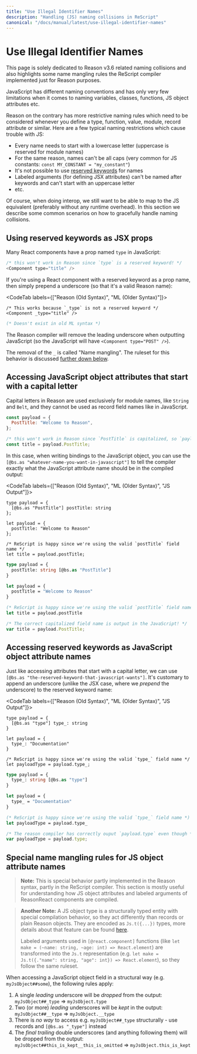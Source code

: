 ```yaml
---
title: "Use Illegal Identifier Names"
description: "Handling (JS) naming collisions in ReScript"
canonical: "/docs/manual/latest/use-illegal-identifier-names"
---
```


# Use Illegal Identifier Names

<Warn>

This page is solely dedicated to Reason v3.6 related naming collisions and also highlights some name mangling rules the ReScript compiler implemented just for Reason purposes.

</Warn>

JavaScript has different naming conventions and has only very few limitations when it comes to naming variables, classes, functions, JS object attributes etc.

Reason on the contrary has more restrictive naming rules which need to be considered whenever you define  a type, function, value, module, record attribute or similar. Here are a few typical naming restrictions which cause trouble with JS:
- Every name needs to start with a lowercase letter (uppercase is reserved for module names)
- For the same reason, names can't be all caps  (very common for JS constants: `const MY_CONSTANT = "my_constant"`)
- It's not possible to use [reserved keywords](/docs/manual/latest/reserved-keywords) for names
- Labeled arguments (for defining JSX attributes) can't be named after keywords and can't start with an uppercase letter
- etc.

Of course, when doing interop, we still want to be able to map to the JS equivalent (preferably without any runtime overhead). In this section we describe some common scenarios on how to gracefully handle naming collisions.

## Using reserved keywords as JSX props

Many React components have a prop named `type` in JavaScript:

```js
/* this won't work in Reason since `type` is a reserved keyword! */
<Component type="title" />
```

If you're using a React component with a reserved keyword as a prop name, then simply prepend a underscore (so that it's a valid Reason name):

<CodeTab labels={["Reason (Old Syntax)", "ML (Older Syntax)"]}>

```re
/* This works because `_type` is not a reserved keyword */
<Component _type="title" />
```
```ml
(* Doesn't exist in old ML syntax *)
```

</CodeTab>

The Reason compiler will remove the leading underscore when outputting JavaScript (so the JavaScript will have `<Component type="POST" />`).

The removal of the `_` is called "Name mangling". The ruleset for this behavior is discussed [further down below](#special-name-mangling-rules-for-js-object-attribute-names).

## Accessing JavaScript object attributes that start with a capital letter

Capital letters in Reason are used exclusively for module names, like `String` and `Belt`, and they cannot be used as record field names like in JavaScript.

```js
const payload = {
  PostTitle: "Welcome to Reason",
};

/* this won't work in Reason since `PostTitle` is capitalized, so `paylod.PostTitle` would break */
const title = payload.PostTitle;
```

In this case, when writing bindings to the JavaScript object, you can use the `[@bs.as "whatever-name-you-want-in-javascript"]` to tell the compiler exactly what the JavaScript attribute name should be in the compiled output:

<CodeTab labels={["Reason (Old Syntax)", "ML (Older Syntax)", "JS Output"]}>

```re
type payload = {
  [@bs.as "PostTitle"] postTitle: string
};

let payload = {
  postTitle: "Welcome to Reason"
};

/* ReScript is happy since we're using the valid `postTitle` field name */
let title = payload.postTitle;
```
```ml
type payload = {
  postTitle: string [@bs.as "PostTitle"]
}

let payload = {
  postTitle = "Welcome to Reason"
}

(* ReScript is happy since we're using the valid `postTitle` field name *)
let title = payload.postTitle
```
```js
/* The correct capitalized field name is output in the JavaScript! */
var title = payload.PostTitle;
```

</CodeTab>

## Accessing reserved keywords as JavaScript object attribute names

Just like accessing attributes that start with a capital letter, we can use `[@bs.as "the-reserved-keyword-that-javascript-wants"]`. It's customary to append an underscore (unlike the JSX case, where we *prepend* the underscore) to the reserved keyword name:

<CodeTab labels={["Reason (Old Syntax)", "ML (Older Syntax)", "JS Output"]}>

```re
type payload = {
  [@bs.as "type"] type_: string
}

let payload = {
  type_: "Documentation"
}

/* ReScript is happy since we're using the valid `type_` field name */
let payloadType = payload.type_;
```
```ml
type payload = {
  type_: string [@bs.as "type"]
}

let payload = {
  type_ = "Documentation"
}

(* ReScript is happy since we're using the valid `type_` field name *)
let payloadType = payload.type_
```
```js
/* The reason compiler has correctly ouput `payload.type` even though *we* called the field `type_` */
var payloadType = payload.type;
```

</CodeTab>

## Special name mangling rules for JS object attribute names

> **Note:** This is special behavior partly implemented in the Reason syntax, partly in the ReScript compiler. This section is mostly useful for understanding how JS object attributes and labeled arguments of ReasonReact components are compiled.

> **Another Note:** A JS object type is a structurally typed entity with special compilation behavior, so they act differently than records or plain Reason objects. They are encoded as `Js.t({...})` types, more details about that feature can be found [here](http://localhost:3000/docs/reason-compiler/latest/object-2#actual-solution).
>
> Labeled arguments used in `[@react.component]` functions (like `let make = (~name: string, ~age: int) => React.element`) are transformed into the `Js.t` representation (e.g. `let make = Js.t({."name": string, "age": int}) => React.element`), so they follow the same ruleset.

When accessing a JavaScript object field in a structural way (e.g. `myJsObject##some`), the following rules apply:

1. A single _leading_ underscore will be *dropped* from the output: `myJsObject##_type` => `myJsObject.type`
1. Two (or more) _leading_ underscores will be *kept* in the output: `myJsObject##__type` => `myJsObject.__type`
1. There is _no way_ to access e.g. `myJsObject##_type` structurally - use records and `[@bs.as "_type"]` instead
1. The _final trailing_ double underscores (and anything following them) will be dropped from the output: `myJsObject##this_is_kept__this_is_omitted` => `myJsObject.this_is_kept`
